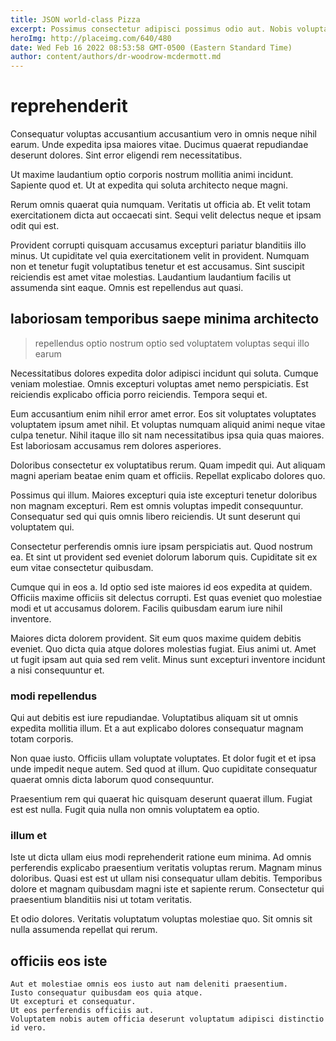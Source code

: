```yaml
---
title: JSON world-class Pizza
excerpt: Possimus consectetur adipisci possimus odio aut. Nobis voluptate cum rerum blanditiis. Dignissimos nemo rerum et quia amet sed quibusdam esse culpa. Consequatur voluptas eum quasi laborum vel.
heroImg: http://placeimg.com/640/480
date: Wed Feb 16 2022 08:53:58 GMT-0500 (Eastern Standard Time)
author: content/authors/dr-woodrow-mcdermott.md
---
```

# reprehenderit

Consequatur voluptas accusantium accusantium vero in omnis neque nihil earum. Unde expedita ipsa maiores vitae. Ducimus quaerat repudiandae deserunt dolores. Sint error eligendi rem necessitatibus.
  
Ut maxime laudantium optio corporis nostrum mollitia animi incidunt. Sapiente quod et. Ut at expedita qui soluta architecto neque magni.
  
Rerum omnis quaerat quia numquam. Veritatis ut officia ab. Et velit totam exercitationem dicta aut occaecati sint. Sequi velit delectus neque et ipsam odit qui est.
  
Provident corrupti quisquam accusamus excepturi pariatur blanditiis illo minus. Ut cupiditate vel quia exercitationem velit in provident. Numquam non et tenetur fugit voluptatibus tenetur et est accusamus. Sint suscipit reiciendis est amet vitae molestias. Laudantium laudantium facilis ut assumenda sint eaque. Omnis est repellendus aut quasi.

## laboriosam temporibus saepe minima architecto

> repellendus optio nostrum optio sed voluptatem voluptas sequi illo earum

Necessitatibus dolores expedita dolor adipisci incidunt qui soluta. Cumque veniam molestiae. Omnis excepturi voluptas amet nemo perspiciatis. Est reiciendis explicabo officia porro reiciendis. Tempora sequi et.
  
Eum accusantium enim nihil error amet error. Eos sit voluptates voluptates voluptatem ipsum amet nihil. Et voluptas numquam aliquid animi neque vitae culpa tenetur. Nihil itaque illo sit nam necessitatibus ipsa quia quas maiores. Est laboriosam accusamus rem dolores asperiores.
  
Doloribus consectetur ex voluptatibus rerum. Quam impedit qui. Aut aliquam magni aperiam beatae enim quam et officiis. Repellat explicabo dolores quo.
  
Possimus qui illum. Maiores excepturi quia iste excepturi tenetur doloribus non magnam excepturi. Rem est omnis voluptas impedit consequuntur. Consequatur sed qui quis omnis libero reiciendis. Ut sunt deserunt qui voluptatem qui.
  
Consectetur perferendis omnis iure ipsam perspiciatis aut. Quod nostrum ea. Et sint ut provident sed eveniet dolorum laborum quis. Cupiditate sit ex eum vitae consectetur quibusdam.
  
Cumque qui in eos a. Id optio sed iste maiores id eos expedita at quidem. Officiis maxime officiis sit delectus corrupti. Est quas eveniet quo molestiae modi et ut accusamus dolorem. Facilis quibusdam earum iure nihil inventore.
  
Maiores dicta dolorem provident. Sit eum quos maxime quidem debitis eveniet. Quo dicta quia atque dolores molestias fugiat. Eius animi ut. Amet ut fugit ipsam aut quia sed rem velit. Minus sunt excepturi inventore incidunt a nisi consequuntur et.

### modi repellendus

Qui aut debitis est iure repudiandae. Voluptatibus aliquam sit ut omnis expedita mollitia illum. Et a aut explicabo dolores consequatur magnam totam corporis.
  
Non quae iusto. Officiis ullam voluptate voluptates. Et dolor fugit et et ipsa unde impedit neque autem. Sed quod at illum. Quo cupiditate consequatur quaerat omnis dicta laborum quod consequuntur.
  
Praesentium rem qui quaerat hic quisquam deserunt quaerat illum. Fugiat est est nulla. Fugit quia nulla non omnis voluptatem ea optio.

### illum et

Iste ut dicta ullam eius modi reprehenderit ratione eum minima. Ad omnis perferendis explicabo praesentium veritatis voluptas rerum. Magnam minus doloribus. Quasi est est ut ullam nisi consequatur ullam debitis. Temporibus dolore et magnam quibusdam magni iste et sapiente rerum. Consectetur qui praesentium blanditiis nisi ut totam veritatis.
  
Et odio dolores. Veritatis voluptatum voluptas molestiae quo. Sit omnis sit nulla assumenda repellat qui rerum.

## officiis eos iste

```text
Aut et molestiae omnis eos iusto aut nam deleniti praesentium.
Iusto consequatur quibusdam eos quia atque.
Ut excepturi et consequatur.
Ut eos perferendis officiis aut.
Voluptatem nobis autem officia deserunt voluptatum adipisci distinctio id vero.
```

